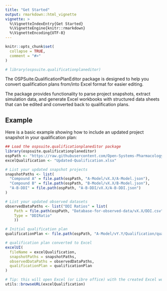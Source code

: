 ```yaml
---
title: "Get Started"
output: rmarkdown::html_vignette
vignette: >
  %\VignetteIndexEntry{Get Started}
  %\VignetteEngine{knitr::rmarkdown}
  %\VignetteEncoding{UTF-8}
---
```


```r
knitr::opts_chunk$set(
  collapse = TRUE,
  comment = "#>"
)
```

```r
# library(ospsuite.qualificationplaneditor)
```


The OSPSuite.QualificationPlanEditor package is designed to help you convert qualification plans from/into Excel format for easier editing.

The package provides functionality to parse project snapshots, extract simulation data, and generate Excel workbooks with structured data sheets that can be edited and converted back to qualification plans.

## Example

Here is a basic example showing how to include an updated project snapshot in your qualification plan:

``` r
## Load the ospsuite.qualificationplaneditor package
library(ospsuite.qualificationplaneditor)
ospPath <- "https://raw.githubusercontent.com/Open-Systems-Pharmacology"
excelQualification <- "Updated-Qualification.xlsx"

# List your updated snapshot projects
snapshotPaths <- list(
  "Compound A" = file.path(ospPath, "A-Model/vX.X/A-Model.json"),
  "Compound B" = file.path(ospPath, "B-Model/vX.X/B-Model.json"),
  "A-B-DDI" = file.path(ospPath, "A-B-DDI/vX.X/A-B-DDI.json")
)

# List your updated observed datasets
observedDataPaths <- list("DDI Ratios" = list(
    Path = file.path(ospPath, "Database-for-observed-data/vX.X/DDI.csv"),
    Type = "DDIRatio"
    ))

# Initial qualification plan
qualificationPlan <- file.path(ospPath, "A-Model/vY.Y/Qualification/qualification_plan.json")

# qualification plan converted to Excel
excelUI(
  fileName = excelQualification,
  snapshotPaths = snapshotPaths, 
  observedDataPaths = observedDataPaths,
  qualificationPlan = qualificationPlan
)

# Tip: this will open Excel (or Libre office) with the created Excel workbook
utils::browseURL(excelQualification)

```

